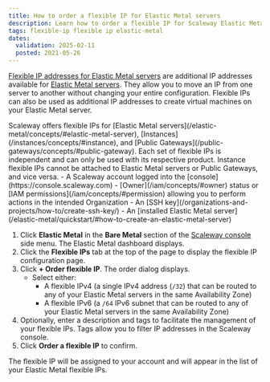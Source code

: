 ```yaml
---
title: How to order a flexible IP for Elastic Metal servers
description: Learn how to order a flexible IP for Scaleway Elastic Metal servers.
tags: flexible-ip flexible ip elastic-metal
dates:
  validation: 2025-02-11
  posted: 2021-05-26
---
```



[Flexible IP addresses for Elastic Metal servers](/elastic-metal/concepts/#flexible-ip) are additional IP addresses available for [Elastic Metal servers](https://www.scaleway.com/en/elastic-metal/). 
They allow you to move an IP from one server to another without changing your entire configuration. Flexible IPs can also be used as additional IP addresses to create virtual machines on your Elastic Metal server.

<Message type="important">
  Scaleway offers flexible IPs for [Elastic Metal servers](/elastic-metal/concepts/#elastic-metal-server), [Instances](/instances/concepts/#instance), and [Public Gateways](/public-gateways/concepts/#public-gateway). Each set of flexible IPs is independent and can only be used with its respective product. Instance flexible IPs cannot be attached to Elastic Metal servers or Public Gateways, and vice versa.
</Message>

<Requirements />
- A Scaleway account logged into the [console](https://console.scaleway.com)
- [Owner](/iam/concepts/#owner) status or [IAM permissions](/iam/concepts/#permission) allowing you to perform actions in the intended Organization
- An [SSH key](/organizations-and-projects/how-to/create-ssh-key/)
- An [installed Elastic Metal server](/elastic-metal/quickstart/#how-to-create-an-elastic-metal-server)

1. Click **Elastic Metal** in the **Bare Metal** section of the [Scaleway console](https://console.scaleway.com) side menu. The Elastic Metal dashboard displays.
2. Click the **Flexible IPs** tab at the top of the page to display the flexible IP configuration page.
3. Click **+ Order flexible IP**. The order dialog displays.
   - Select either:
     - A flexible IPv4 (a single IPv4 address (`/32`) that can be routed to any of your Elastic Metal servers in the same Availability Zone)
     - A flexible IPv6 (a `/64` IPv6 subnet that can be routed to any of your Elastic Metal servers in the same Availability Zone)
4. Optionally, enter a description and tags to facilitate the management of your flexible IPs. Tags allow you to filter IP addresses in the Scaleway console.
5. Click **Order a flexible IP** to confirm.

The flexible IP will be assigned to your account and will appear in the list of your Elastic Metal flexible IPs.